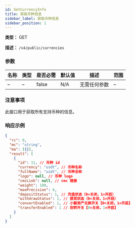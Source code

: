 ```yaml
---
id: GetCurrencyInfo
title: 获取币种信息
sidebar_label: 获取币种信息
sidebar_position: 1
---
```


**类型：** GET

**描述：** `/v4/public/currencies`

### 参数

| 名称 | 类型 | 是否必需 | 默认值 | 描述           | 范围 |
| ---- | ---- | -------- | ------ | -------------- | ---- |
| –    | –    | false    | N/A    | 无需任何参数   | –    |

### 注意事项

此接口用于获取所有支持币种的信息。

### 响应示例

```json title="Response"
{
  "rc": 0,
  "mc": "string",
  "ma": [{}],
  "result": [
    {
      "id": 11, // 币种 id
      "currency": "usdt", // 币种名称
      "fullName": "usdt", // 币种全称
      "logo": null, // 币种 logo
      "cmcLink": null, // cmc 链接
      "weight": 100,
      "maxPrecision": 6,
      "depositStatus": 1, // 充值状态（0=关闭，1=开启）
      "withdrawStatus": 1, // 提现状态（0=关闭，1=开启）
      "convertEnabled": 1, // 小额资产兑换开关【0=关闭，1=开启】
      "transferEnabled": 1 // 划转开关【0=关闭，1=开启】
    }
  ]
}
```